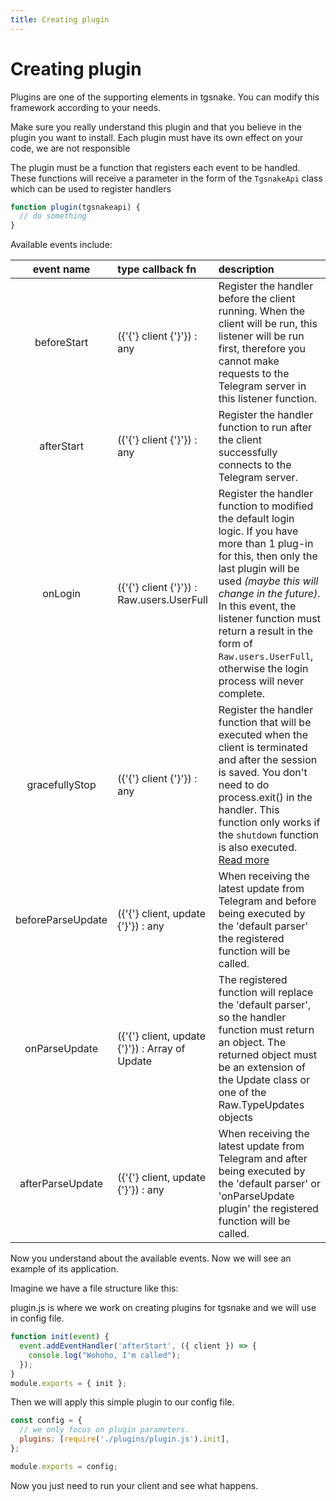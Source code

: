 ```yaml
---
title: Creating plugin
---
```



# Creating plugin

Plugins are one of the supporting elements in tgsnake. You can modify this framework according to your needs.

<Callout type="warning">
  Make sure you really understand this plugin and that you believe in the plugin you want to
  install. Each plugin must have its own effect on your code, we are not responsible
</Callout>

The plugin must be a function that registers each event to be handled. These functions will receive a parameter in the form of the `TgsnakeApi` class which can be used to register handlers

```js
function plugin(tgsnakeapi) {
  // do something
}
```

Available events include:

| event name | type callback fn | description |
| :-: | :-- | :-- |
| beforeStart | ({'{'} client {'}'}) : any | Register the handler before the client running. When the client will be run, this listener will be run first, therefore you cannot make requests to the Telegram server in this listener function. |
| afterStart | ({'{'} client {'}'}) : any | Register the handler function to run after the client successfully connects to the Telegram server. |
| onLogin | ({'{'} client {'}'}) : Raw.users.UserFull | Register the handler function to modified the default login logic. If you have more than 1 plug-in for this, then only the last plugin will be used _(maybe this will change in the future)_. In this event, the listener function must return a result in the form of `Raw.users.UserFull`, otherwise the login process will never complete. |
| gracefullyStop | ({'{'} client {'}'}) : any | Register the handler function that will be executed when the client is terminated and after the session is saved. You don't need to do process.exit() in the handler. This function only works if the `shutdown` function is also executed. [Read more](/en/guide/shutdown) |
| beforeParseUpdate | ({'{'} client, update {'}'}) : any | When receiving the latest update from Telegram and before being executed by the 'default parser' the registered function will be called. |
| onParseUpdate | ({'{'} client, update {'}'}) : Array of Update | The registered function will replace the 'default parser', so the handler function must return an object. The returned object must be an extension of the Update class or one of the Raw.TypeUpdates objects |
| afterParseUpdate | ({'{'} client, update {'}'}) : any | When receiving the latest update from Telegram and after being executed by the 'default parser' or 'onParseUpdate plugin' the registered function will be called. |

Now you understand about the available events. Now we will see an example of its application.

Imagine we have a file structure like this:

<FileTree>
  <FileTree.Folder name="project" defaultOpen>
    <FileTree.File name="tgsnake.config.js" />
    <FileTree.File name="package.json" />
    <FileTree.File name="yarn.lock" />
    <FileTree.Folder name="src">
      <FileTree.File name="index.js" />
    </FileTree.Folder>
    <FileTree.Folder name="plugins">
      <FileTree.File name="plugin.js" />
    </FileTree.Folder>
  </FileTree.Folder>
</FileTree>

plugin.js is where we work on creating plugins for tgsnake and we will use in config file.

```js filename='plugins/plugin.js'
function init(event) {
  event.addEventHandler('afterStart', ({ client }) => {
    console.log("Wohoho, I'm called");
  });
}
module.exports = { init };
```

Then we will apply this simple plugin to our config file.

```js filename='tgsnake.config.js'
const config = {
  // we only focus on plugin parameters.
  plugins: [require('./plugins/plugin.js').init],
};

module.exports = config;
```

Now you just need to run your client and see what happens.
